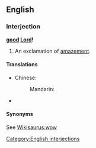 ==English==

===Interjection===
'''[[good]] [[Lord]]!'''

# An exclamation of [[amazement]].

====Translations====
{{trans-top|exclamation of amazement}}
* Chinese:
*: Mandarin: {{t|zh|天哪|tr=tiān'na|sc=Hani}}
{{trans-mid}}
* {{trreq|Finnish}}
{{trans-bottom}}

====Synonyms====
See [[Wikisaurus:wow]]

[[Category:English interjections]]